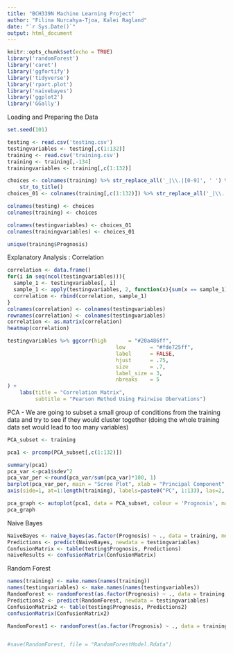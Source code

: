---
title: "BCH339N Machine Learning Project"
author: "Filina Nurcahya-Tjoa, Kalei Ragland"
date: "`r Sys.Date()`"
output: html_document
---

```{r setup, include=FALSE}
knitr::opts_chunk$set(echo = TRUE)
library('randomForest')
library('caret')
library('ggfortify')
library('tidyverse')
library('rpart.plot')
library('naivebayes')
library('ggplot2')
library('GGally')
```

Loading and Preparing the Data

```{r}
set.seed(101)

testing <- read.csv('testing.csv')
testingvariables <- testing[,c(1:132)]
training <- read.csv('training.csv')
training <- training[,-134]
trainingvariables <- training[,c(1:132)]

choices <- colnames(training) %>% str_replace_all('_|\\.|[0-9]', ' ') %>% 
    str_to_title()
choices_01 <- colnames(training[,c(1:132)]) %>% str_replace_all('_|\\.|[0-9]', ' ') %>% str_to_title()

colnames(testing) <- choices
colnames(training) <- choices

colnames(testingvariables) <- choices_01
colnames(trainingvariables) <- choices_01
```


```{r}
unique(training$Prognosis)
```

Explanatory Analysis : Correlation

```{r}
correlation <- data.frame()
for(i in seq(ncol(testingvariables))){
  sample_1 <- testingvariables[, i]
  sample_1 <- apply(testingvariables, 2, function(x){sum(x == sample_1)/length(sample_1)})
  correlation <- rbind(correlation, sample_1)
}
colnames(correlation) <- colnames(testingvariables)
rownames(correlation) <- colnames(testingvariables)
correlation <- as.matrix(correlation)
heatmap(correlation)

testingvariables %>% ggcorr(high       = "#20a486ff",
                                   low        = "#fde725ff",
                                   label      = FALSE, 
                                   hjust      = .75, 
                                   size       = .7, 
                                   label_size = 3,
                                   nbreaks    = 5
) +
    labs(title = "Correlation Matrix",
         subtitle = "Pearson Method Using Pairwise Obervations")
```

PCA - We are going to subset a small group of conditions from the training data and try to see if they would cluster together (doing the whole training data set would lead to too many variables)

```{r}
PCA_subset <- training

pca1 <- prcomp(PCA_subset[,c(1:132)])

summary(pca1)
pca_var <-pca1$sdev^2
pca_var_per <-round(pca_var/sum(pca_var)*100, 1)
barplot(pca_var_per, main = "Scree Plot", xlab = "Principal Component", ylab = "Percent Variation",  cex.names = 0.3)
axis(side=1, at=1:length(training), labels=paste0("PC", 1:133), las=2, cex.axis = 0.3)

pca_graph <- autoplot(pca1, data = PCA_subset, colour = 'Prognosis', main = "PCA Graph")
pca_graph
```

Naive Bayes

```{r}
NaiveBayes <- naive_bayes(as.factor(Prognosis) ~ ., data = training, method = 'class')
Predictions <- predict(NaiveBayes, newdata = testingvariables)
ConfusionMatrix <- table(testing$Prognosis, Predictions)
naiveResults <- confusionMatrix(ConfusionMatrix)

```

Random Forest 

```{r}
names(training) <- make.names(names(training))
names(testingvariables) <- make.names(names(testingvariables))
RandomForest <- randomForest(as.factor(Prognosis) ~ ., data = training, method = 'class')
Predictions2 <- predict(RandomForest, newdata = testingvariables)
ConfusionMatrix2 <- table(testing$Prognosis, Predictions2)
confusionMatrix(ConfusionMatrix2)

RandomForest1 <- randomForest(as.factor(Prognosis) ~ ., data = training, method = 'class')


#save(RandomForest, file = "RandomForestModel.Rdata")

```




